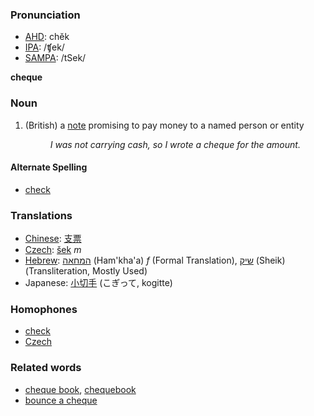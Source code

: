 ===Pronunciation===
*[[w:AHD|AHD]]: chĕk
*[[w:IPA|IPA]]: /ʧek/
*[[w:SAMPA|SAMPA]]: /tSek/

'''cheque'''
===Noun===
# (British) a [[note]] promising to pay money to a named person or entity
#:''I was not carrying cash, so I wrote a cheque for the amount.''

====Alternate Spelling====
*[[check]]

===Translations===
*[[Chinese]]: [[支票]] 
*[[Czech]]: [[šek]] ''m''
*[[Hebrew]]: [[המחאה]] (Ham'kha'a) ''f'' (Formal Translation), [[שיק]] (Sheik) (Transliteration, Mostly Used)
*Japanese: [[小切手]] (こぎって, kogitte)

===Homophones===
*[[check]]
*[[Czech]]

===Related words===
*[[cheque book]], [[chequebook]]
*[[bounce a cheque]]
